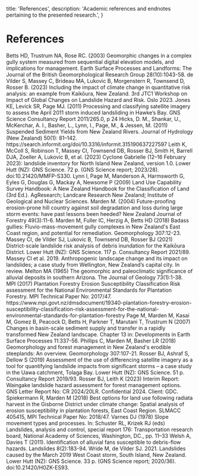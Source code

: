   title: 'References',
  description:
    'Academic references and endnotes pertaining to the presented research.',
}

# References

<List>
    <ListItem>
        Betts HD, Trustrum NA, Rose RC. (2003) Geomorphic changes in a complex gully system measured from sequential digital elevation models, and implications for management. Earth Surface Processes and Landforms: The Journal of the British Geomorphological Research Group 28(10):1043-58.
    </ListItem>
    <ListItem>
        de Vilder S, Massey C, Brideau MA, Lukovic B, Morgenstern R, Townsend D, Rosser B. (2023) Including the impact of climate change in quantitative risk analysis: an example from Kaikōura, New Zealand. 3rd JTC1 Workshop on Impact of Global Changes on Landslide Hazard and Risk. Oslo 2023. 
    </ListItem>
        Jones KE, Levick SR, Page MJ. (2011) Processing and classifying satellite imagery to assess the April 2011 storm induced landsliding in Hawke’s Bay. GNS Science Consultancy Report 2011/265.0, p 24
    <ListItem>
        Hicks, D. M., Shankar, U., McKerchar, A. I., Basher, L., Lynn, I., Page, M., & Jessen, M. (2011) Suspended Sediment Yields from New Zealand Rivers. Journal of Hydrology (New Zealand) 50(1): 81–142. https://search.informit.org/doi/10.3316/informit.315190637227597
    </ListItem>
    <ListItem>
        Leith K, McColl S, Robinson T, Massey CI, Townsend DB, Rosser BJ, Smith H, Barrell DJA, Zoeller A, Lukovic B, et al. (2023) Cyclone Gabrielle (12–16 February 2023): landslide inventory for North Island New Zealand, version 1.0. Lower Hutt (NZ): GNS Science. 72 p. (GNS Science report; 2023/28). doi:10.21420/MMFP-S330.
    </ListItem>
    <ListItem>
        Lynn I, Page M, Manderson A, Harmsworth G, Eyles G, Douglas G, Mackay A, Newsome P (2009) Land Use Capability Survey Handbook: A New Zealand Handbook for the Classification of Land (3rd Ed.). AgResearch; Landcare Research New Zealand; Institute of Geological and Nuclear Sciences.
    </ListItem>
    <ListItem>
        Marden M. (2004) Future-proofing erosion-prone hill country against soil degradation and loss during large storm events: have past lessons been heeded? New Zealand Journal of Forestry 49(3):11-6.
    </ListItem>
    <ListItem>
        Marden M, Fuller IC, Herzig A, Betts HD (2018) Badass gullies: Fluvio-mass-movement gully complexes in New Zealand's East Coast region, and potential for remediation. Geomorphology 307:12-23.
    </ListItem>
    <ListItem>
        Massey CI, de Vilder SJ, Lukovic B, Townsend DB, Rosser BJ (2021) District-scale landslide risk analysis of debris inundation for the Kaikōura District. Lower Hutt (NZ): GNS Science. 117 p. Consultancy Report 2021/89.
    </ListItem>
    <ListItem>
        Massey CI et al. 2019. Anthropogenic landscape change and its impact on landslides; a case study from Wellington, New Zealand’s capital city. In review.
    </ListItem>
    <ListItem>
        Melton MA (1965) The geomorphic and paleoclimatic significance of alluvial deposits in southern Arizona. The Journal of Geology 73(1):1-38.
    </ListItem>
    <ListItem>
        MPI (2017) Plantation Forestry Erosion Susceptibility Classification Risk assessment for the National Environmental Standards for Plantation Forestry. MPI Technical Paper No: 2017/47. https://www.mpi.govt.nz/dmsdocument/19340-plantation-forestry-erosion-susceptibility-classification-risk-assessment-for-the-national-environmental-standards-for-plantation-forestry
    </ListItem>
    <ListItem>
        Page M, Marden M, Kasai M, Gomez B, Peacock D, Betts H, Parkner T, Marutani T, Trustrum N (2007) Changes in basin-scale sediment supply and transfer in a rapidly transformed New Zealand landscape. Chapter 13 in: Developments in Earth Surface Processes 11:337-56.
    </ListItem>
    <ListItem>
        Phillips C, Marden M, Basher LR (2018) Geomorphology and forest management in New Zealand's erodible steeplands: An overview. Geomorphology 307:107-21.
    </ListItem>
    <ListItem>
        Rosser BJ,  Ashraf S, Dellow S (2019) Assessment of the use of differencing satellite imagery as a tool for quantifying landslide impacts from significant storms – a case study in the Uawa catchment, Tolaga Bay. Lower Hutt (NZ): GNS Science. 51 p. Consultancy Report 2019/93.
    </ListItem>
    <ListItem>
        Rosser BJ, Leith K (2023) Interim Report: Waingake landslide hazard assessment for forest management options. GNS Letter Report No: CR 2024/20LR. Confidential 2024. Client: GDC.
    </ListItem>
    <ListItem>
        Spiekermann R, Marden M (2018) Best options for land use following radiata harvest in the Gisborne District under climate change: Spatial analysis of erosion susceptibility in plantation forests, East Coast Region. SLMACC 405415, MPI Technical Paper No: 2018/47.
    </ListItem>
    <ListItem>
        Varnes DJ (1978) Slope movement types and processes. In: Schuster RL, Krizek RJ (eds) Landslides, analysis and control, special report 176: Transportation research board, National Academy of Sciences, Washington, DC., pp. 11–33
    </ListItem>
    <ListItem>
        Welsh A, Davies T (2011). Identification of alluvial fans susceptible to debris-flow hazards. Landslides 8(2):183-94.
    </ListItem>
    <ListItem>
        Wride M, de Vilder SJ. 2021. Landslides caused by the March 2019 West Coast storm, South Island, New Zealand. Lower Hutt (NZ): GNS Science. 33 p. (GNS Science report; 2020/36). doi:10.21420/H0ZK-ES93.
    </ListItem>
</List>
